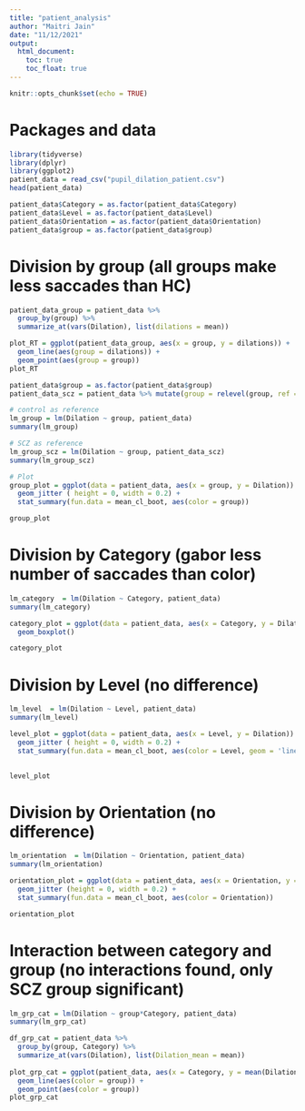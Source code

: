 ```yaml
---
title: "patient_analysis"
author: "Maitri Jain"
date: "11/12/2021"
output:
  html_document:
    toc: true
    toc_float: true
---
```


```r
knitr::opts_chunk$set(echo = TRUE)
```

# Packages and data
```r
library(tidyverse)
library(dplyr)
library(ggplot2)
patient_data = read_csv("pupil_dilation_patient.csv")
head(patient_data)

patient_data$Category = as.factor(patient_data$Category)
patient_data$Level = as.factor(patient_data$Level)
patient_data$Orientation = as.factor(patient_data$Orientation)
patient_data$group = as.factor(patient_data$group)
```

# Division by group (all groups make less saccades than HC)
```r

patient_data_group = patient_data %>%
  group_by(group) %>%
  summarize_at(vars(Dilation), list(dilations = mean))

plot_RT = ggplot(patient_data_group, aes(x = group, y = dilations)) +
  geom_line(aes(group = dilations)) +
  geom_point(aes(group = group))
plot_RT

patient_data$group = as.factor(patient_data$group)
patient_data_scz = patient_data %>% mutate(group = relevel(group, ref = "SCZ"))

# control as reference
lm_group = lm(Dilation ~ group, patient_data)
summary(lm_group)

# SCZ as reference
lm_group_scz = lm(Dilation ~ group, patient_data_scz)
summary(lm_group_scz)

# Plot
group_plot = ggplot(data = patient_data, aes(x = group, y = Dilation)) +
  geom_jitter ( height = 0, width = 0.2) +
  stat_summary(fun.data = mean_cl_boot, aes(color = group))

group_plot

```

# Division by Category (gabor less number  of saccades than color)
```r
lm_category  = lm(Dilation ~ Category, patient_data)
summary(lm_category)

category_plot = ggplot(data = patient_data, aes(x = Category, y = Dilation, fill = Category)) +
  geom_boxplot()

category_plot
```

# Division by Level (no difference)
```r
lm_level  = lm(Dilation ~ Level, patient_data)
summary(lm_level)

level_plot = ggplot(data = patient_data, aes(x = Level, y = Dilation)) +
  geom_jitter ( height = 0, width = 0.2) +
  stat_summary(fun.data = mean_cl_boot, aes(color = Level, geom = 'line'))
  

level_plot 
```

# Division by Orientation (no difference)
```r
lm_orientation  = lm(Dilation ~ Orientation, patient_data)
summary(lm_orientation)

orientation_plot = ggplot(data = patient_data, aes(x = Orientation, y = Dilation)) +
  geom_jitter (height = 0, width = 0.2) +
  stat_summary(fun.data = mean_cl_boot, aes(color = Orientation))

orientation_plot
```

# Interaction between category and group (no interactions found, only SCZ group significant)
```r
lm_grp_cat = lm(Dilation ~ group*Category, patient_data)
summary(lm_grp_cat)

df_grp_cat = patient_data %>%
  group_by(group, Category) %>%
  summarize_at(vars(Dilation), list(Dilation_mean = mean))
  
plot_grp_cat = ggplot(patient_data, aes(x = Category, y = mean(Dilation))) +
  geom_line(aes(color = group)) +
  geom_point(aes(color = group))
plot_grp_cat
```